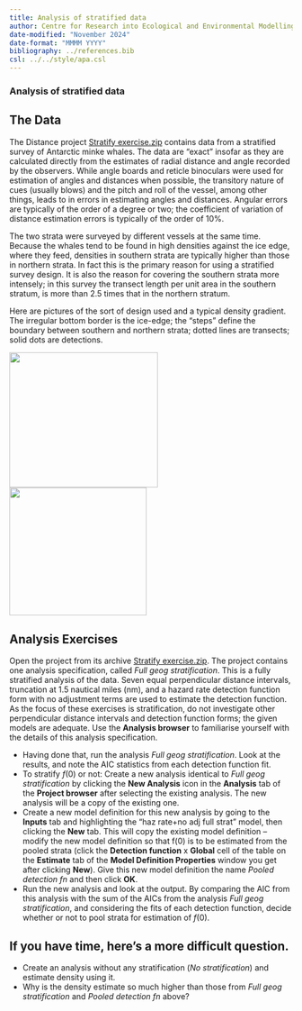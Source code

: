 ```yaml
---
title: Analysis of stratified data
author: Centre for Research into Ecological and Environmental Modelling <br> **University of St Andrews**
date-modified: "November 2024"
date-format: "MMMM YYYY"
bibliography: ../references.bib
csl: ../../style/apa.csl
---
```


:::{.callout-warning collapse=false appearance='default' icon=true}
### Analysis of stratified data
:::

## The Data

The Distance project [Stratify exercise.zip](Stratify exercise.zip) contains data from a stratified survey of Antarctic minke whales. The data are “exact” insofar as they are calculated directly from the estimates of radial distance and angle recorded by the observers. While angle boards and reticle binoculars were used for estimation of angles and distances when possible, the transitory nature of cues (usually blows) and the pitch and roll of the vessel, among other things, leads to in errors in estimating angles and distances. Angular errors are typically of the order of a degree or two; the coefficient of variation of distance estimation errors is typically of the order of 10%.

The two strata were surveyed by different vessels at the same time. Because the whales tend to be found in high densities against the ice edge, where they feed, densities in southern strata are typically higher than those in northern strata. In fact this is the primary reason for using a stratified survey design. It is also the reason for covering the southern strata more intensely; in this survey the transect length per unit area in the southern stratum, is more than 2.5 times that in the northern stratum.

Here are pictures of the sort of design used and a typical density gradient. The irregular bottom border is the ice-edge; the “steps” define the boundary between southern and northern strata; dotted lines are transects; solid dots are detections.

<img src="image1.png"
style="width:2.74861in;height:2.49792in" />
<img src="image2.png"
style="width:2.54236in;height:2.37431in" />

## Analysis Exercises

Open the project from its archive [Stratify exercise.zip](Stratify exercise.zip). The project contains one analysis specification, called *Full geog stratification*. This is a fully stratified analysis of the data. Seven equal perpendicular distance intervals, truncation at 1.5 nautical miles (nm), and a hazard rate detection function form with no adjustment terms are used to estimate the detection function. As the focus of these exercises is stratification, do not investigate other perpendicular distance intervals and detection function forms; the given models are adequate. Use the **Analysis browser** to familiarise yourself with the details of this analysis specification.

- Having done that, run the analysis *Full geog stratification*. Look at the results, and note the AIC statistics from each detection function fit.
- To stratify $f(0)$ or not: Create a new analysis identical to *Full geog stratification* by clicking the **New Analysis** icon in the **Analysis** tab of the **Project browser** after selecting the existing analysis. The new analysis will be a copy of the existing one.
- Create a new model definition for this new analysis by going to the **Inputs** tab and highlighting the “haz rate+no adj full strat” model, then clicking the **New** tab. This will copy the existing model definition – modify the new model definition so that f(0) is to be estimated from the pooled strata (click the **Detection function** x **Global** cell of the table on the **Estimate** tab of the **Model Definition Properties** window you get after clicking **New**). Give this new model definition the name *Pooled detection fn* and then click **OK**.
- Run the new analysis and look at the output. By comparing the AIC from this analysis with the sum of the AICs from the analysis *Full geog stratification*, and considering the fits of each detection function, decide whether or not to pool strata for estimation of *f*(0).

:::{.callout-tip collapse=false appearance='default' icon=true}
## If you have time, here’s a more difficult question.
- Create an analysis without any stratification (*No stratification*) and estimate density using it. 
- Why is the density estimate so much higher than those from *Full geog stratification* and *Pooled detection fn* above?
:::
